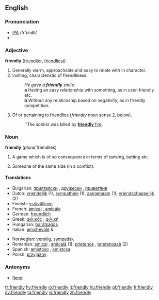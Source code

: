 ==English==

===Pronunciation===
*[[IPA]] /fr'εndli/
*{{audio|en-us-friendly.ogg|Audio (US)}}



===Adjective===
'''friendly''' ([[friendlier]], [[friendliest]])

# Generally warm, approachable and easy to relate with in character.
# Inviting, characteristic of friendliness.
#:''He gave a '''friendly''' smile.''
#: '''a''' Having an easy relationship with something, as in user-friendly etc.
#: '''b''' Without any relationship based on negativity, as in friendly competition. 
# {{military}} Of or pertaining to friendlies (''friendly'' noun sense 2, below).
#:''The soldier was killed by [[friendly fire|'''friendly''' fire]].

===Noun===
'''friendly''' (''plural'' friendlies)

#A game which is of no consequence in terms of ranking, betting etc.
# {{military}} Someone of the same side (in a conflict).

==== Translations ====
{{top}}
*Bulgarian: [[приятелски]] {{m}}, [[дружески]] {{m}}, [[приветлив]] {{m}}
*Dutch: [[vriendelijk]] (1), [[sympathiek]] (1), [[aangenaam]] (1), [[vriendschappelijk]] (2)
*Finnish: [[ystävällinen]]
*French: [[amical]] {{m}}, [[amicale]] {{f}}
*German: [[freundlich]]
*Greek: [[φιλικός]] {{m}}, [[φιλική]] {{f}}
*Hungarian: [[barátságos]]
*Italian: [[amichevole]] {{m}} & {{f}}
{{mid}}
*Norwegian: [[vennlig]], [[sympatisk]]
*Romanian: [[amical]] {{m}}, [[amicală]] {{f}} (1); [[prietenos]] {{m}}, [[prietenoasă]] {{f}} (2) 
*Spanish: [[amistoso]] {{m}}, [[amistosa]] {{f}}
*Polish: [[przyjazny]] {{m}}
{{bottom}}

===Antonyms===
*[[fiend]]

[[fr:friendly]]
[[hy:friendly]]
[[io:friendly]]
[[it:friendly]]
[[hu:friendly]]
[[pl:friendly]]
[[fi:friendly]]
[[sv:friendly]]
[[ta:friendly]]
[[vi:friendly]]
[[zh:friendly]]